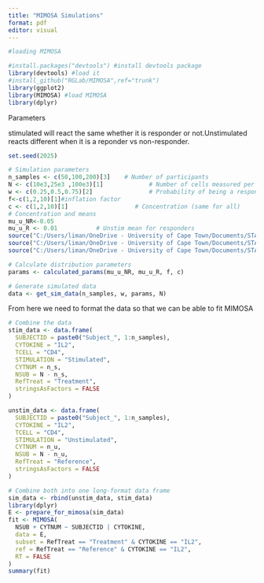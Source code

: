 ---
title: "MIMOSA Simulations"
format: pdf
editor: visual
---

```{r,message=FALSE,warning=FALSE}
#loading MIMOSA

#install.packages("devtools") #install devtools package
library(devtools) #load it
#install_github("RGLab/MIMOSA",ref="trunk") 
library(ggplot2)
library(MIMOSA) #load MIMOSA
library(dplyr)
```

Parameters

stimulated will react the same whether it is responder or not.Unstimulated reacts different when it is a reponder vs non-responder.

```{r}
set.seed(2025)

# Simulation parameters
n_samples <- c(50,100,200)[3]    # Number of participants
N <- c(10e3,25e3 ,100e3)[1]             # Number of cells measured per sample
w <- c(0.25,0.5,0.75)[2]                # Probability of being a responder
f<-c(1,2,10)[1]#inflation factor
c <- c(1,2,10)[1]                   # Concentration (same for all)
# Concentration and means
mu_u_NR<-0.05
mu_u_R <- 0.01           # Unstim mean for responders 
source("C:/Users/liman/OneDrive - University of Cape Town/Documents/STA4006W 2025/Latex and Research/Analysis25MIMOSALimane/R/calculated_params.R")
source("C:/Users/liman/OneDrive - University of Cape Town/Documents/STA4006W 2025/Latex and Research/Analysis25MIMOSALimane/R/get_sim_data.R")
source("C:/Users/liman/OneDrive - University of Cape Town/Documents/STA4006W 2025/Latex and Research/Analysis25MIMOSALimane/R/prepare_for_mimosa.R")

# Calculate distribution parameters
params <- calculated_params(mu_u_NR, mu_u_R, f, c)

# Generate simulated data
data <- get_sim_data(n_samples, w, params, N)
```

From here we need to format the data so that we can be able to fit MIMOSA

```{r}
# Combine the data
stim_data <- data.frame(
  SUBJECTID = paste0("Subject_", 1:n_samples),
  CYTOKINE = "IL2",
  TCELL = "CD4",
  STIMULATION = "Stimulated",
  CYTNUM = n_s,
  NSUB = N - n_s,
  RefTreat = "Treatment",
  stringsAsFactors = FALSE
)

unstim_data <- data.frame(
  SUBJECTID = paste0("Subject_", 1:n_samples),
  CYTOKINE = "IL2",
  TCELL = "CD4",
  STIMULATION = "Unstimulated",
  CYTNUM = n_u,
  NSUB = N - n_u,
  RefTreat = "Reference",
  stringsAsFactors = FALSE
)

# Combine both into one long-format data frame
sim_data <- rbind(unstim_data, stim_data)
library(dplyr)
E <- prepare_for_mimosa(sim_data)
fit <- MIMOSA(
  NSUB + CYTNUM ~ SUBJECTID | CYTOKINE,
  data = E,
  subset = RefTreat == "Treatment" & CYTOKINE == "IL2",
  ref = RefTreat == "Reference" & CYTOKINE == "IL2",
  RT = FALSE
)
summary(fit)
```